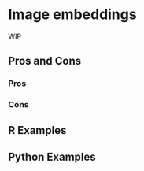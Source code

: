 # Image embeddings {#sec-image-embeddings}

WIP

## Pros and Cons

### Pros

### Cons

## R Examples

## Python Examples

